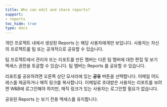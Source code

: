```yaml
---
title: Who can edit and share reports?
support:
- reports
toc_hide: true
type: docs
---
```


개인 프로젝트 내에서 생성된 Reports 는 해당 사용자에게만 보입니다. 사용자는 자신의 프로젝트를 팀 또는 공개적으로 공유할 수 있습니다.

팀 프로젝트에서 관리자 또는 리포트를 만든 멤버는 다른 팀 멤버에 대한 편집 및 보기 엑세스 권한을 토글할 수 있습니다. 팀 멤버는 Reports 를 공유할 수 있습니다.

리포트를 공유하려면 오른쪽 상단 모서리에 있는 **공유** 버튼을 선택합니다. 이메일 어드레스를 제공하거나 매직 링크를 복사합니다. 이메일로 초대받은 사용자는 리포트를 보려면 W&B에 로그인해야 하지만, 매직 링크가 있는 사용자는 로그인할 필요가 없습니다.

공유된 Reports 는 보기 전용 엑세스를 유지합니다.
